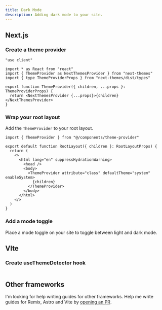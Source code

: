 ```yaml
---
title: Dark Mode
description: Adding dark mode to your site.
---
```


## Next.js

<Steps>

### Create a theme provider

```tsx title="components/theme-provider.tsx"
"use client"

import * as React from "react"
import { ThemeProvider as NextThemesProvider } from "next-themes"
import { type ThemeProviderProps } from "next-themes/dist/types"

export function ThemeProvider({ children, ...props }: ThemeProviderProps) {
  return <NextThemesProvider {...props}>{children}</NextThemesProvider>
}
```

### Wrap your root layout

Add the `ThemeProvider` to your root layout.

```tsx {1,9-11} title="app/layout.tsx"
import { ThemeProvider } from "@/components/theme-provider"

export default function RootLayout({ children }: RootLayoutProps) {
  return (
    <>
      <html lang="en" suppressHydrationWarning>
        <head />
        <body>
          <ThemeProvider attribute="class" defaultTheme="system" enableSystem>
            {children}
          </ThemeProvider>
        </body>
      </html>
    </>
  )
}
```

### Add a mode toggle

Place a mode toggle on your site to toggle between light and dark mode.

<ComponentPreview name="mode-toggle" className="[&_.preview]:items-start" />

</Steps>

## VIte

<Steps>

### Create useThemeDetector hook

```tsx title="useThemeDetector.tsx"
```

</Steps>

## Other frameworks

I'm looking for help writing guides for other frameworks. Help me write guides for Remix, Astro and Vite by [opening an PR](https://github.com/shadcn/ui).
